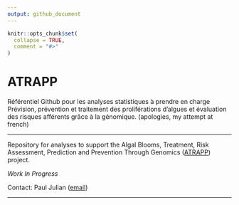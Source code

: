 ```yaml
---
output: github_document
---
```


<!-- README.md is generated from README.Rmd. Please edit that file -->

```r
knitr::opts_chunk$set(
  collapse = TRUE,
  comment = "#>"
)
```

# ATRAPP

Référentiel Github pour les analyses statistiques à prendre en charge Prévision, prévention et traitement des proliférations d’algues et évaluation des risques afférents grâce à la génomique. 
(apologies, my attempt at french)

****

Repository for analyses to support the Algal Blooms, Treatment, Risk Assessment, Prediction and Prevention Through Genomics ([ATRAPP](https://sebastiensauve.com/atrapp/)) project.

*Work In Progress*

Contact: Paul Julian ([email](mailto:pauljulianphd@gmail.com))

***